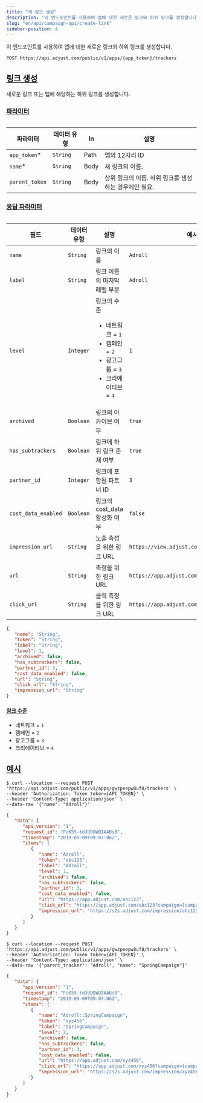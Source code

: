 ```yaml
---
title: "새 링크 생성"
description: "이 엔드포인트를 사용하여 앱에 대한 새로운 링크와 하위 링크를 생성합니다."
slug: "en/api/campaign-api/create-link"
sidebar-position: 4
---
```

이 엔드포인트를 사용하여 앱에 대한 새로운 링크와 하위 링크를 생성합니다.
<codeblock title="엔드포인트" highlight="{app_token}/trackers"> 

```http
POST https://api.adjust.com/public/v1/apps/{app_token}/trackers
```

</CodeBlock> 

[링크 생성](create-a-link)
----------------------

새로운 링크 또는 앱에 해당하는 하위 링크를 생성합니다.

### [파라미터](parameters)

<table> 

|      파라미터      |  데이터 유형  |  In  |               설명                |
|----------------|----------|------|---------------------------------|
| `app_token`\* | `String` | Path | 앱의 12자리 ID                      |
| `name`\*      | `String` | Body | 새 링크의 이름.                       |
| `parent_token` | `String` | Body | 상위 링크의 이름. 하위 링크를 생성하는 경우에만 필요. |

</Table> 

### [응답 파라미터](response-parameters)

<table search> 

|         필드          |  데이터 유형   |                                                설명                                                 |                     예시                      |
|---------------------|-----------|---------------------------------------------------------------------------------------------------|---------------------------------------------|
| `name`              | `String`  | 링크의 이름                                                                                            | `Adroll`                                    |
| `label`             | `String`  | 링크 이름의 마지막 레벨 부분                                                                                  | `Adroll`                                    |
| `level`             | `Integer` | 링크의 수준<br/><ul><li>네트워크 = `1`</li><li>캠페인 = `2`</li><li>광고그룹 = `3`</li><li>크리에이티브 = `4`</li></ul> | `1`                                         |
| `archived`          | `Boolean` | 링크의 아카이브 여부                                                                                       | `true`                                      |
| `has_subtrackers`   | `Boolean` | 링크에 하위 링크 존재 여부                                                                                   | `true`                                      |
| `partner_id`        | `Integer` | 링크에 포함될 파트너 ID                                                                                    | `3`                                         |
| `cost_data_enabled` | `Boolean` | 링크의 cost\_data 활성화 여부                                                                            | `false`                                     |
| `impression_url`    | `String`  | 노출 측정을 위한 링크 URL                                                                                  | `https://view.adjust.com/impression/abc123` |
| `url`               | `String`  | 측정을 위한 링크 URL                                                                                     | `https://app.adjust.com/abc123`             |
| `click_url`         | `String`  | 클릭 측정을 위한 링크 URL                                                                                  | `https://app.adjust.com/abc123`             |

</Table> <codeblock title="응답 형식"> 

```json
{
   "name": "String",
   "token": "String",
   "label": "String",
   "level": 1,
   "archived": false,
   "has_subtrackers": false,
   "partner_id": 3,
   "cost_data_enabled": false,
   "url": "String",
   "click_url": "String",
   "impression_url": "String"
}
```

</CodeBlock> 

#### [링크 수준](link-levels)

* 네트워크 = `1`
* 캠페인 = `2`
* 광고그룹 = `3`
* 크리에이티브 = `4`

[예시](example)
-------------

<tabs> <tab title="링크" sync="link"> <codeblock title="cURL"> 

```console
$ curl --location --request POST 'https://api.adjust.com/public/v1/apps/gwzpeepw8uf8/trackers' \
--header 'Authorization: Token token={API_TOKEN}' \
--header 'Content-Type: application/json' \
--data-raw '{"name": "Adroll"}'
```

</CodeBlock> <codeblock title="성공적인 응답"> 

```json
{
   "data": {
      "api_version": "1",
      "request_id": "FcK55-tdJUDOWQIAABsB",
      "timestamp": "2019-09-09T09:07:06Z",
      "items": [
         {
            "name": "Adroll",
            "token": "abc123",
            "label": "Adroll",
            "level": 1,
            "archived": false,
            "has_subtrackers": false,
            "partner_id": 3,
            "cost_data_enabled": false,
            "url": "https://app.adjust.com/abc123",
            "click_url": "https://app.adjust.com/abc123?campaign={campaign_name}&idfa={idfa}&deeplink=http%3A%2F%2Fa.b%2Fc%3Fd%3D1%26e%3D%%MACROS%%",
            "impression_url": "https://s2s.adjust.com/impression/abc123?campaign={campaign_name}&idfa={idfa}&s2s=1"
         }
      ]
   }
}
```

</CodeBlock> </Tab> <tab title="하위 링크" sync="sublink"> <codeblock title="cURL" highlight="parent_tracker"> 

```console
$ curl --location --request POST 'https://api.adjust.com/public/v1/apps/gwzpeepw8uf8/trackers' \
--header 'Authorization: Token token={API_TOKEN}' \
--header 'Content-Type: application/json' \
--data-raw '{"parent_tracker": "Adroll", "name": "SpringCampaign"}'
```

</CodeBlock> <codeblock title="성공적인 응답"> 

```json
{
   "data": {
      "api_version": "1",
      "request_id": "FcK55-tdJUDOWQIAABsB",
      "timestamp": "2019-09-09T09:07:06Z",
      "items": [
         {
            "name": "Adroll::SpringCampaign",
            "token": "xyz456",
            "label": "SpringCampaign",
            "level": 2,
            "archived": false,
            "has_subtrackers": false,
            "partner_id": 3,
            "cost_data_enabled": false,
            "url": "https://app.adjust.com/xyz456",
            "click_url": "https://app.adjust.com/xyz456?campaign={campaign_name}&idfa={idfa}&deeplink=http%3A%2F%2Fa.b%2Fc%3Fd%3D1%26e%3D%%MACROS%%",
            "impression_url": "https://s2s.adjust.com/impression/xyz456?campaign={campaign_name}&idfa={idfa}&s2s=1"
         }
      ]
   }
}
```

</CodeBlock> </Tab> </Tabs>

